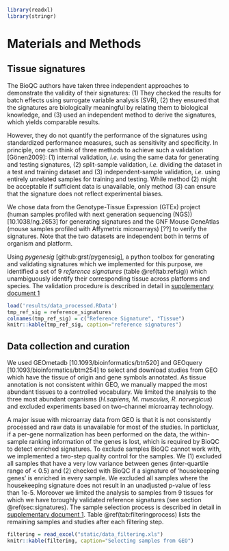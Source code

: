```r
library(readxl)
library(stringr)
```

# Materials and Methods
## Tissue signatures {#sec:signatures}
The BioQC authors have taken three independent approaches to demonstrate the validity of their signatures: (1) They checked the results for batch effects using surrogate variable analysis (SVR), (2) they ensured that the signatures are biologically meaningful by relating them to biological knowledge, and (3) used an independent method to derive the signatures, which yields comparable results.

However, they do not quantify the performance of the signatures using standardized performance measures, such as sensitivity and specificity. In principle, one can think of three methods to achieve such a validation [Gönen2009]: (1) internal validation, *i.e.* using the same data for generating and testing signatures, (2) split-sample validation, *i.e.* dividing the dataset in a test and training dataset and (3) independent-sample validation, *i.e.* using entirely unrelated samples for training and testing. While method (2) might be acceptable if sufficient data is unavailable, only method (3) can ensure that the signature does not reflect experimental biases.

We chose data from the Genotype-Tissue Expression (GTEx) project (human samples profiled with next generation sequencing (NGS)) [10.1038/ng.2653] for generating signatures and the GNF Mouse GeneAtlas (mouse samples profiled with Affymetrix microarrays) [??] to verify the signatures. Note that the two datasets are independent both in terms of organism and platform.

Using *pygenesig* [github:grst/pygenesig], a python toolbox for generating and validating signatures which we implemented for this purpose, we identified a set of 9 *reference signatures* (table \@ref(tab:refsig)) which unambiguously identify their corresponding tissue across platforms and species. The validation procedure is described in detail in [supplementary document 1](https://grst.github.io/BioQC_GEO_analysis/validating-signatures.html#cross-validation-of-signatures-on-the-gtex-dataset)

```r
load('results/data_processed.RData')
tmp_ref_sig = reference_signatures
colnames(tmp_ref_sig) = c("Reference Signature", "Tissue")
knitr::kable(tmp_ref_sig, caption="reference signatures")
```

## Data collection and curation {#sec:data_selection}
We used GEOmetadb [10.1093/bioinformatics/btn520] and GEOquery [10.1093/bioinformatics/btm254] to select and download studies from GEO which have the tissue of origin and gene symbols annotated. As tissue annotation is not consistent within GEO, we manually mapped the most abundant tissues to a controlled vocabulary. We limited the analysis to the three most abundant organisms (*H.sapiens, M. musculus, R. norvegicus*) and excluded experiments based on two-channel microarray technology.

A major issue with microarray data from GEO is that it is not consistently processed and raw data is unavailable for most of the studies. In particluar, if a per-gene normalization has been performed on the data, the within-sample ranking information of the genes is lost, which is required by BioQC to detect enriched signatures. To exclude samples BioQC cannot work with, we implemented a two-step quality control for the samples. We (1) excluded all samples that have a very low variance between genes (inter-quartile range of < 0.5) and (2) checked with BioQC if a signature of 'housekeeping genes' is enriched in every sample. We excluded all samples where the housekeeping signature does not result in an unadjusted p-value of less than 1e-5. Moreover we limited the analysis to samples from 9 tissues for which we have toroughly validated reference signatures (see section \@ref(sec:signatures). The sample selection process is described in detail in [supplementary document 1](https://grst.github.io/BioQC_GEO_analysis/sample-selection.html). Table \@ref(tab:filteringprocess) lists the remaining samples and studies after each filtering step.

```r
filtering = read_excel("static/data_filtering.xls")
knitr::kable(filtering, caption="Selecting samples from GEO")
```

